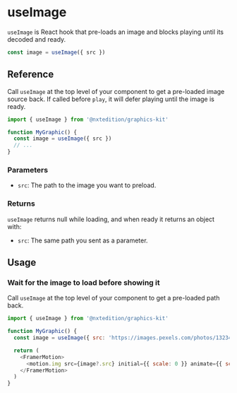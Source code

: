 # useImage

`useImage` is React hook that pre-loads an image and blocks playing until its decoded and
ready.

```js
const image = useImage({ src })
```

## Reference

Call `useImage` at the top level of your component to get a pre-loaded image source back. If called
before `play`, it will defer playing until the image is ready.

```js
import { useImage } from '@nxtedition/graphics-kit'

function MyGraphic() {
  const image = useImage({ src })
  // ...
}
```

### Parameters
- `src`: The path to the image you want to preload.

### Returns

`useImage` returns null while loading, and when ready it returns an object with:
- `src`: The same path you sent as a parameter. 

## Usage

### Wait for the image to load before showing it

Call `useImage` at the top level of your component to get a pre-loaded path back. 

```js
import { useImage } from '@nxtedition/graphics-kit'

function MyGraphic() {
  const image = useImage({ src: 'https://images.pexels.com/photos/13234873/pexels-photo-13234873.jpeg' })

  return (
    <FramerMotion>
      <motion.img src={image?.src} initial={{ scale: 0 }} animate={{ scale: 1 }} />
    </FramerMotion>
  )
}
```

